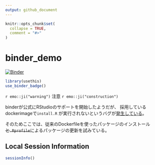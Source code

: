 ```yaml
---
output: github_document
---
```


<!-- README.md is generated from README.Rmd. Please edit that file -->

```r
knitr::opts_chunk$set(
  collapse = TRUE,
  comment = "#>"
)
```
# binder_demo

[![Binder](http://mybinder.org/badge.svg)](https://mybinder.org/v2/gh/uribo/binder_demo/master)

```r
library(usethis)
use_binder_badge()
```

`r emo::ji("warning")` 注意 `r emo::ji("construction")`

binderが公式にRStudioのサポートを開始したようだが、 採用しているdockerimageで`install.R` が実行されないというバグが[発生している](https://github.com/jupyter/repo2docker/issues/237)。

そのためここでは、従来のDockerfileを使ったパッケージのインストール
~~と`.Rprofile`~~によるパッケージの更新を試みている。

## Local Session Information

```r
sessionInfo()
```




